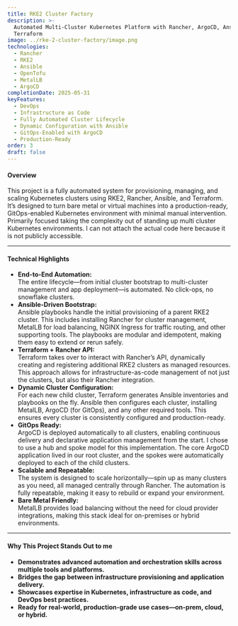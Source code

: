 ```yaml
---
title: RKE2 Cluster Factory
description: >-
  Automated Multi-Cluster Kubernetes Platform with Rancher, ArgoCD, Ansible, and
  Terraform
image: ../rke-2-cluster-factory/image.png
technologies:
  - Rancher
  - RKE2
  - Ansible
  - OpenTofu
  - MetalLB
  - ArgoCD
completionDate: 2025-05-31
keyFeatures:
  - DevOps
  - Infrastructure as Code
  - Fully Automated Cluster Lifecycle
  - Dynamic Configuration with Ansible
  - GitOps-Enabled with ArgoCD
  - Production-Ready
order: 3
draft: false
---
```


#### Overview

This project is a fully automated system for provisioning, managing, and scaling Kubernetes clusters using RKE2, Rancher, Ansible, and Terraform. It’s designed to turn bare metal or virtual machines into a production-ready, GitOps-enabled Kubernetes environment with minimal manual intervention. Primarily focused taking the complexity out of standing up multi cluster Kubernetes environments. I can not attach the actual code here because it is not publicly accessible.&#x20;

---

#### Technical Highlights

- **End-to-End Automation:**\
  The entire lifecycle—from initial cluster bootstrap to multi-cluster management and app deployment—is automated. No click-ops, no snowflake clusters.
- **Ansible-Driven Bootstrap:**\
  Ansible playbooks handle the initial provisioning of a parent RKE2 cluster. This includes installing Rancher for cluster management, MetalLB for load balancing, NGINX Ingress for traffic routing, and other supporting tools. The playbooks are modular and idempotent, making them easy to extend or rerun safely.
- **Terraform + Rancher API:**\
  Terraform takes over to interact with Rancher’s API, dynamically creating and registering additional RKE2 clusters as managed resources. This approach allows for infrastructure-as-code management of not just the clusters, but also their Rancher integration.
- **Dynamic Cluster Configuration:**\
  For each new child cluster, Terraform generates Ansible inventories and playbooks on the fly. Ansible then configures each cluster, installing MetalLB, ArgoCD (for GitOps), and any other required tools. This ensures every cluster is consistently configured and production-ready.
- **GitOps Ready:**\
  ArgoCD is deployed automatically to all clusters, enabling continuous delivery and declarative application management from the start. I chose to use a hub and spoke model for this implementation. The core ArgoCD application lived in our root cluster, and the spokes were automatically deployed to each of the child clusters.&#x20;
- **Scalable and Repeatable:**\
  The system is designed to scale horizontally—spin up as many clusters as you need, all managed centrally through Rancher. The automation is fully repeatable, making it easy to rebuild or expand your environment.
- **Bare Metal Friendly:**\
  MetalLB provides load balancing without the need for cloud provider integrations, making this stack ideal for on-premises or hybrid environments.

---

#### Why This Project Stands Out to me

- **Demonstrates advanced automation and orchestration skills across multiple tools and platforms.**
- **Bridges the gap between infrastructure provisioning and application delivery.**
- **Showcases expertise in Kubernetes, infrastructure as code, and DevOps best practices.**
- **Ready for real-world, production-grade use cases—on-prem, cloud, or hybrid.**
